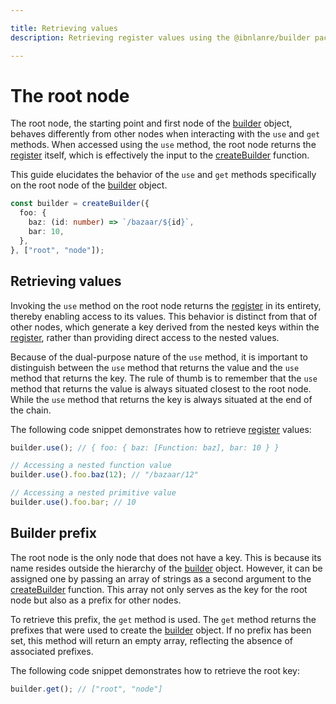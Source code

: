 ```yaml
---

title: Retrieving values
description: Retrieving register values using the @ibnlanre/builder package.

---
```


# The root node

The root node, the starting point and first node of the [builder][3] object, behaves differently from other nodes when interacting with the `use` and `get` methods. When accessed using the `use` method, the root node returns the [register][4] itself, which is effectively the input to the [createBuilder][2] function.

This guide elucidates the behavior of the `use` and `get` methods specifically on the root node of the [builder][3] object.

```typescript copy
const builder = createBuilder({
  foo: {
    baz: (id: number) => `/bazaar/${id}`,
    bar: 10,
  },
}, ["root", "node"]);
```

## Retrieving values

Invoking the `use` method on the root node returns the [register][4] in its entirety, thereby enabling access to its values. This behavior is distinct from that of other nodes, which generate a key derived from the nested keys within the [register][4], rather than providing direct access to the nested values.

Because of the dual-purpose nature of the `use` method, it is important to distinguish between the `use` method that returns the value and the `use` method that returns the key. The rule of thumb is to remember that the `use` method that returns the value is always situated closest to the root node. While the `use` method that returns the key is always situated at the end of the chain.

The following code snippet demonstrates how to retrieve [register][4] values:

```typescript copy
builder.use(); // { foo: { baz: [Function: baz], bar: 10 } }

// Accessing a nested function value
builder.use().foo.baz(12); // "/bazaar/12"

// Accessing a nested primitive value
builder.use().foo.bar; // 10
```

## Builder prefix

The root node is the only node that does not have a key. This is because its name resides outside the hierarchy of the [builder][3] object. However, it can be assigned one by passing an array of strings as a second argument to the [createBuilder][2] function. This array not only serves as the key for the root node but also as a prefix for other nodes.

To retrieve this prefix, the `get` method is used. The `get` method returns the prefixes that were used to create the [builder][3] object. If no prefix has been set, this method will return an empty array, reflecting the absence of associated prefixes.

The following code snippet demonstrates how to retrieve the root key:

```typescript copy
builder.get(); // ["root", "node"]
```

[1]: /getting-started
[2]: /core-concepts/create-builder
[3]: /core-concepts/builder-object
[4]: /core-concepts
